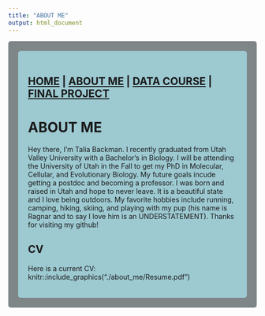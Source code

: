 ```yaml
---
title: "ABOUT ME"
output: html_document
---
```


<style type="text/css">
.main-container {
  max-width: 1800px;
  margin-left: auto;
  margin-right: auto;
}
</style>

<style>
div.gray { background-color:#7e8687; border-radius: 5px; padding: 20px;}
</style>
<div class = "gray">



<style>
div.blue { background-color:#9dc9d1; border-radius: 5px; padding: 20px;}
</style>
<div class = "blue">

## [HOME](http://talia-backman.github.io/) | [ABOUT ME](http://talia-backman.github.io/about_me) | [DATA COURSE](http://talia-backman.github.io/data_course) | [FINAL PROJECT](http://talia-backman.github.io/final_project)

# **ABOUT ME**{#top}
Hey there, I'm Talia Backman.  I recently graduated from Utah Valley University with a Bachelor's in Biology.  I will be attending the University of Utah in the Fall to get my PhD in Molecular, Cellular, and Evolutionary Biology.  My future goals incude getting a postdoc and becoming a professor.
I was born and raised in Utah and hope to never leave.  It is a beautiful state and I love being outdoors.  My favorite hobbies include running, camping, hiking, skiing, and playing with my pup (his name is Ragnar and to say I love him is an UNDERSTATEMENT).
Thanks for visiting my github!

## **CV**
Here is a current CV:
knitr::include_graphics("./about_me/Resume.pdf")